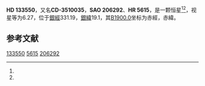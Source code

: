 {{Starbox begin
| name = HD 133550
}}
{{Starbox observe
| epoch = [[J2000.0|J2000.0]]
| constell = {{星座名待查}}<ref name=SIMBAD>{{cite web
 | url=http://simbad.u-strasbg.fr/simbad/sim-id?Ident=HR+5615
 | title =Pulsating variable Star
 | publisher=Centre de Données astronomiques de Strasbourg
 | work=SIMBAD
 | accessdate=2012-07-13}}</ref><ref name=DATA>{{cite web
 | url=http://vizier.u-strasbg.fr/viz-bin/VizieR-5?-out.add=.&-source=5050&-corr=PK=HR&-out.max=9999&HR=5615
 | title=VizieR Detailed Page
 | accessdate=2012-07-13
 | archive-date=2016-03-04
 | archive-url=https://web.archive.org/web/20160304231301/http://vizier.u-strasbg.fr/viz-bin/VizieR-5?-out.add=.&-source=5050&-corr=PK=HR&-out.max=9999&HR=5615
 | dead-url=no
 }}</ref>
| 星官 = 
| ra = {{RA|15|6|13.9}}<ref name=SIMBAD /><ref name=DATA />
| dec = {{DEC|-36|15|51}}<ref name=SIMBAD /><ref name=DATA />
| appmag_v = 6.27<ref name=SIMBAD /><ref name=DATA />
}}
{{Starbox character
| class = K5III<ref name=SIMBAD /><ref name=DATA />
| b-v = 1.65<ref name=SIMBAD /><ref name=DATA />
| u-b = <ref name=SIMBAD /><ref name=DATA />
| r-i = <ref name=SIMBAD /><ref name=DATA />
| variable = 
}}
{{Starbox astrometry
| radial_v = 
| prop_mo_ra = -37
| parallax = 
| p_error = 
}}
{{Starbox catalog
| names =CD-3510035，[[SAO星表|SAO]] 206292，[[HD星表|HD]] 133550，[[HR星表|HR]] 5615}}
{{Starbox reference |Simbad=HR+5615}}
{{Starbox end}}

'''HD 133550'''，又名'''CD-3510035'''，'''SAO 206292'''、'''HR 5615'''，是一颗恒星<ref name=SIMBAD /><ref name=DATA />，视星等为6.27，位于[[銀道座標系|銀經]]331.19，[[銀道座標系|銀緯]]19.1，其[[B1900.0|B1900.0]]坐标为赤經{{RA|14|59|56.9}}，赤緯{{DEC|-35|19.1|33}}。

== 参考文献 ==
{{reflist}}

{{star-stub}}

[[Category:HD和HDE天體|133550]]
[[Category:HR天體|5615]]
[[Category:SAO天體|206292]]